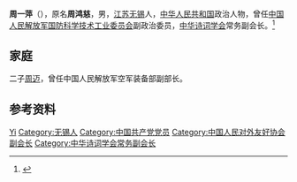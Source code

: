 '''周一萍'''（{{bd|1915年||1990年|3月21日|}}），原名'''周鸿慈'''，男，[[江苏|江苏]][[无锡|无锡]]人，[[中华人民共和国|中华人民共和国]]政治人物，曾任[[中国人民解放军国防科学技术工业委员会|中国人民解放军国防科学技术工业委员会]]副政治委员，[[中华诗词学会|中华诗词学会]]常务副会长。<ref>{{Cite book|title=无锡名人辞典|author=赵永良主编; 徐暐, 张海保, 徐明明副主编|publisher=南京大学出版社|year=1989|isbn=|location=南京|pages=}}</ref>

== 家庭 ==
二子[[周迈|周迈]]，曾任中国人民解放军空军装备部副部长。

== 参考资料 ==
{{reflist}}

{{中国人物小作品}}
{{Navboxes 
| title  = 周一萍在[[中华诗词学会|中华诗词学会]]的职务
| list1  =
{{中华诗词学会第一届理事会}}
}}
{{Navboxes
| title  = 周一萍在[[中国人民对外友好协会|中国人民对外友好协会]]的职务
| list1  =
{{中国人民对外友好协会第三届全国理事会}}
}}

{{Authority control}}
{{DEFAULTSORT:Zhou周}}
[[Category:周姓|Yi]]
[[Category:无锡人|Category:无锡人]]
[[Category:中国共产党党员|Category:中国共产党党员]]
[[Category:中国人民对外友好协会副会长|Category:中国人民对外友好协会副会长]]
[[Category:中华诗词学会常务副会长|Category:中华诗词学会常务副会长]]
